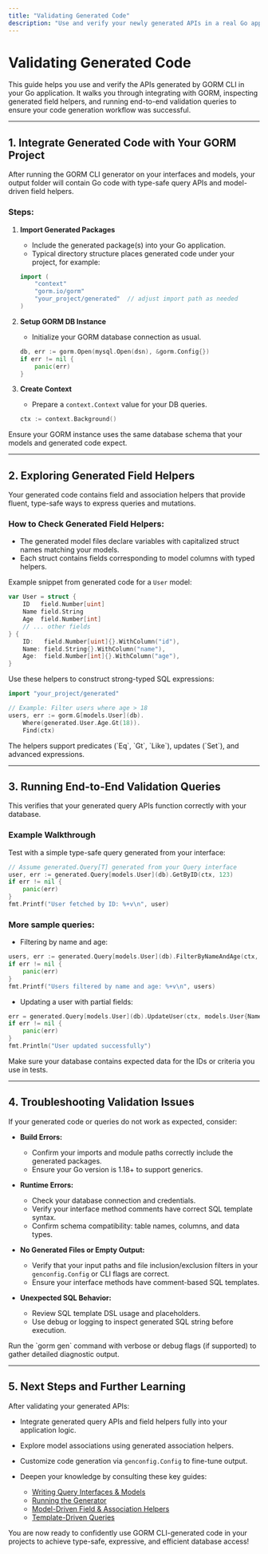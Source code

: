 ```yaml
---
title: "Validating Generated Code"
description: "Use and verify your newly generated APIs in a real Go application. This page walks you through integrating with GORM, checking generated field helpers, and running end-to-end validation queries."
---
```


# Validating Generated Code

This guide helps you use and verify the APIs generated by GORM CLI in your Go application. It walks you through integrating with GORM, inspecting generated field helpers, and running end-to-end validation queries to ensure your code generation workflow was successful.

---

## 1. Integrate Generated Code with Your GORM Project

After running the GORM CLI generator on your interfaces and models, your output folder will contain Go code with type-safe query APIs and model-driven field helpers.

### Steps:

1. **Import Generated Packages**
   - Include the generated package(s) into your Go application.
   - Typical directory structure places generated code under your project, for example:

   ```go
   import (
       "context"
       "gorm.io/gorm"
       "your_project/generated"  // adjust import path as needed
   )
   ```

2. **Setup GORM DB Instance**
   - Initialize your GORM database connection as usual.

   ```go
   db, err := gorm.Open(mysql.Open(dsn), &gorm.Config{})
   if err != nil {
       panic(err)
   }
   ```

3. **Create Context**
   - Prepare a `context.Context` value for your DB queries.

   ```go
   ctx := context.Background()
   ```

<Tip>
Ensure your GORM instance uses the same database schema that your models and generated code expect.
</Tip>

---

## 2. Exploring Generated Field Helpers

Your generated code contains field and association helpers that provide fluent, type-safe ways to express queries and mutations.

### How to Check Generated Field Helpers:

- The generated model files declare variables with capitalized struct names matching your models.
- Each struct contains fields corresponding to model columns with typed helpers.

Example snippet from generated code for a `User` model:

```go
var User = struct {
    ID   field.Number[uint]
    Name field.String
    Age  field.Number[int]
    // ... other fields
} {
    ID:   field.Number[uint]{}.WithColumn("id"),
    Name: field.String{}.WithColumn("name"),
    Age:  field.Number[int]{}.WithColumn("age"),
}
```

Use these helpers to construct strong-typed SQL expressions:

```go
import "your_project/generated"

// Example: Filter users where age > 18
users, err := gorm.G[models.User](db).
    Where(generated.User.Age.Gt(18)).
    Find(ctx)
```

<Note>
The helpers support predicates (`Eq`, `Gt`, `Like`), updates (`Set`), and advanced expressions.
</Note>

---

## 3. Running End-to-End Validation Queries

This verifies that your generated query APIs function correctly with your database.

### Example Walkthrough

Test with a simple type-safe query generated from your interface:

```go
// Assume generated.Query[T] generated from your Query interface
user, err := generated.Query[models.User](db).GetByID(ctx, 123)
if err != nil {
    panic(err)
}
fmt.Printf("User fetched by ID: %+v\n", user)
```

### More sample queries:

- Filtering by name and age:

```go
users, err := generated.Query[models.User](db).FilterByNameAndAge(ctx, "alice", 30)
if err != nil {
    panic(err)
}
fmt.Printf("Users filtered by name and age: %+v\n", users)
```

- Updating a user with partial fields:

```go
err = generated.Query[models.User](db).UpdateUser(ctx, models.User{Name: "bob", Age: 25}, 123)
if err != nil {
    panic(err)
}
fmt.Println("User updated successfully")
```

<Warning>
Make sure your database contains expected data for the IDs or criteria you use in tests.
</Warning>

---

## 4. Troubleshooting Validation Issues

If your generated code or queries do not work as expected, consider:

- **Build Errors:**
  - Confirm your imports and module paths correctly include the generated packages.
  - Ensure your Go version is 1.18+ to support generics.

- **Runtime Errors:**
  - Check your database connection and credentials.
  - Verify your interface method comments have correct SQL template syntax.
  - Confirm schema compatibility: table names, columns, and data types.

- **No Generated Files or Empty Output:**
  - Verify that your input paths and file inclusion/exclusion filters in your `genconfig.Config` or CLI flags are correct.
  - Ensure your interface methods have comment-based SQL templates.

- **Unexpected SQL Behavior:**
  - Review SQL template DSL usage and placeholders.
  - Use debug or logging to inspect generated SQL string before execution.

<Tip>
Run the `gorm gen` command with verbose or debug flags (if supported) to gather detailed diagnostic output.
</Tip>

---

## 5. Next Steps and Further Learning

After validating your generated APIs:

- Integrate generated query APIs and field helpers fully into your application logic.
- Explore model associations using generated association helpers.
- Customize code generation via `genconfig.Config` to fine-tune output.
- Deepen your knowledge by consulting these key guides:

  - [Writing Query Interfaces & Models](/getting-started/project-bootstrapping/writing-query-interfaces)
  - [Running the Generator](/getting-started/project-bootstrapping/basic-generation-workflow)
  - [Model-Driven Field & Association Helpers](/overview/features-quicktour/model-field-helpers)
  - [Template-Driven Queries](/guides/advanced-patterns/template-queries)

<Check>
You are now ready to confidently use GORM CLI-generated code in your projects to achieve type-safe, expressive, and efficient database access!
</Check>